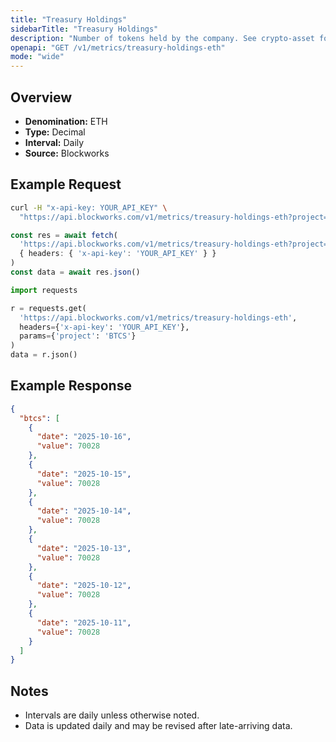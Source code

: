 ```yaml
---
title: "Treasury Holdings"
sidebarTitle: "Treasury Holdings"
description: "Number of tokens held by the company. See crypto-asset for asset indicator"
openapi: "GET /v1/metrics/treasury-holdings-eth"
mode: "wide"
---
```


## Overview

- **Denomination:** ETH
- **Type:** Decimal
- **Interval:** Daily
- **Source:** Blockworks

## Example Request

<CodeGroup>

```bash cURL
curl -H "x-api-key: YOUR_API_KEY" \
  "https://api.blockworks.com/v1/metrics/treasury-holdings-eth?project=BTCS"
```

```typescript TypeScript
const res = await fetch(
  'https://api.blockworks.com/v1/metrics/treasury-holdings-eth?project=BTCS',
  { headers: { 'x-api-key': 'YOUR_API_KEY' } }
)
const data = await res.json()
```

```python Python
import requests

r = requests.get(
  'https://api.blockworks.com/v1/metrics/treasury-holdings-eth',
  headers={'x-api-key': 'YOUR_API_KEY'},
  params={'project': 'BTCS'}
)
data = r.json()
```

</CodeGroup>

## Example Response

```json
{
  "btcs": [
    {
      "date": "2025-10-16",
      "value": 70028
    },
    {
      "date": "2025-10-15",
      "value": 70028
    },
    {
      "date": "2025-10-14",
      "value": 70028
    },
    {
      "date": "2025-10-13",
      "value": 70028
    },
    {
      "date": "2025-10-12",
      "value": 70028
    },
    {
      "date": "2025-10-11",
      "value": 70028
    }
  ]
}
```

## Notes
- Intervals are daily unless otherwise noted.
- Data is updated daily and may be revised after late-arriving data.